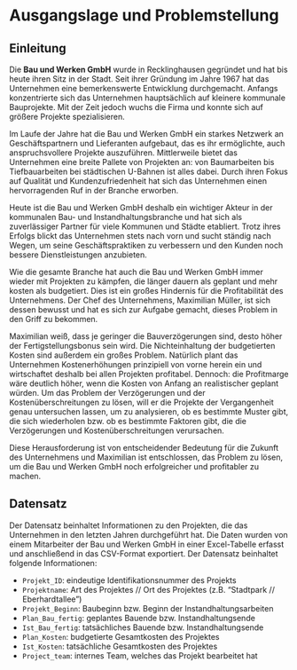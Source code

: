 # Ausgangslage und Problemstellung

## Einleitung

Die __Bau und Werken GmbH__ wurde in Recklinghausen gegründet und hat bis heute ihren Sitz in der Stadt. Seit ihrer Gründung im Jahre 1967 hat das Unternehmen eine bemerkenswerte Entwicklung durchgemacht. Anfangs konzentrierte sich das Unternehmen hauptsächlich auf kleinere kommunale Bauprojekte. Mit der Zeit jedoch wuchs die Firma und konnte sich auf größere Projekte spezialisieren.

Im Laufe der Jahre hat die Bau und Werken GmbH ein starkes Netzwerk an Geschäftspartnern und Lieferanten aufgebaut, das es ihr ermöglichte, auch anspruchsvollere Projekte auszuführen. Mittlerweile bietet das Unternehmen eine breite Pallete von Projekten an: von Baumarbeiten bis Tiefbauarbeiten bei städtischen U-Bahnen ist alles dabei.  Durch ihren Fokus auf Qualität und Kundenzufriedenheit hat sich das Unternehmen einen hervorragenden Ruf in der Branche erworben.

Heute ist die Bau und Werken GmbH deshalb ein wichtiger Akteur in der kommunalen Bau- und Instandhaltungsbranche und hat sich als zuverlässiger Partner für viele Kommunen und Städte etabliert. Trotz ihres Erfolgs blickt das Unternehmen stets nach vorn und sucht ständig nach Wegen, um seine Geschäftspraktiken zu verbessern und den Kunden noch bessere Dienstleistungen anzubieten.

Wie die gesamte Branche hat auch die Bau und Werken GmbH immer wieder mit Projekten zu kämpfen, die länger dauern als geplant und mehr kosten als budgetiert. Dies ist ein großes Hindernis für die Profitabilität des Unternehmens. Der Chef des Unternehmens, Maximilian Müller, ist sich dessen bewusst und hat es sich zur Aufgabe gemacht, dieses Problem in den Griff zu bekommen.

Maximilian weiß, dass je geringer die Bauverzögerungen sind, desto höher der Fertigstellungsbonus sein wird. Die Nichteinhaltung der budgetierten Kosten sind außerdem ein großes Problem. Natürlich plant das Unternehmen Kostenerhöhungen prinzipiell von vorne herein ein und wirtschaftet deshalb bei allen Projekten profitabel. Dennoch: die Profitmarge wäre deutlich höher, wenn die Kosten von Anfang an realistischer geplant würden. Um das Problem der Verzögerungen und der Kostenüberschreitungen zu lösen, will er die Projekte der Vergangenheit genau untersuchen lassen, um zu analysieren, ob es bestimmte Muster gibt, die sich wiederholen bzw. ob es bestimmte Faktoren gibt, die die Verzögerungen und Kostenüberschreitungen verursachen.

Diese Herausforderung ist von entscheidender Bedeutung für die Zukunft des Unternehmens und Maximilian ist entschlossen, das Problem zu lösen, um die Bau und Werken GmbH noch erfolgreicher und profitabler zu machen.


## Datensatz

Der Datensatz beinhaltet Informationen zu den Projekten, die das Unternehmen in den letzten Jahren durchgeführt hat. Die Daten wurden von einem Mitarbeiter der Bau und Werken GmbH in einer Excel-Tabelle erfasst und anschließend in das CSV-Format exportiert. Der Datensatz beinhaltet folgende Informationen:

- `Projekt_ID`: eindeutige Identifikationsnummer des Projekts
- `Projektname`: Art des Projektes // Ort des Projektes (z.B. "Stadtpark // Eberhardtallee")
- `Projekt_Beginn`: Baubeginn bzw. Beginn der Instandhaltungsarbeiten
- `Plan_Bau_fertig`: geplantes Bauende bzw. Instandhaltungsende
- `Ist_Bau_fertig`: tatsächliches Bauende bzw. Instandhaltungsende
- `Plan_Kosten`: budgetierte Gesamtkosten des Projektes
- `Ist_Kosten`: tatsächliche Gesamtkosten des Projektes
- `Project_team`: internes Team, welches das Projekt bearbeitet hat

